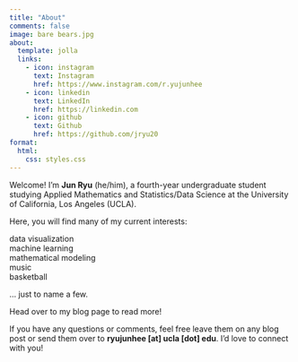 ```yaml
---
title: "About"
comments: false
image: bare bears.jpg
about:
  template: jolla
  links:
    - icon: instagram
      text: Instagram
      href: https://www.instagram.com/r.yujunhee
    - icon: linkedin
      text: LinkedIn
      href: https://linkedin.com
    - icon: github
      text: Github
      href: https://github.com/jryu20
format:
  html:
    css: styles.css
---
```


Welcome! I'm **Jun Ryu** (he/him), a fourth-year undergraduate student studying Applied Mathematics and Statistics/Data Science at the University of California, Los Angeles (UCLA). 

Here, you will find many of my current interests: 

data visualization <br>
machine learning <br>
mathematical modeling <br>
music <br>
basketball <br>

... just to name a few. <br>

Head over to my blog page to read more! <br>

If you have any questions or comments, feel free leave them on any blog post or send them over to **ryujunhee [at] ucla [dot] edu**. I'd love to connect with you!